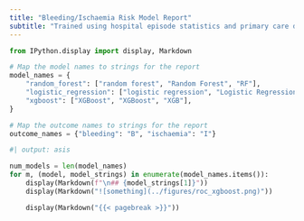 ```yaml
---
title: "Bleeding/Ischaemia Risk Model Report"
subtitle: "Trained using hospital episode statistics and primary care data"
---
```


```python
from IPython.display import display, Markdown

# Map the model names to strings for the report
model_names = {
    "random_forest": ["random forest", "Random Forest", "RF"],
    "logistic_regression": ["logistic regression", "Logistic Regression", "LR"],
    "xgboost": ["XGBoost", "XGBoost", "XGB"],
}

# Map the outcome names to strings for the report
outcome_names = {"bleeding": "B", "ischaemia": "I"}
```

```python
#| output: asis

num_models = len(model_names)
for m, (model, model_strings) in enumerate(model_names.items()):
    display(Markdown(f"\n## {model_strings[1]}"))
    display(Markdown("![something](../figures/roc_xgboost.png)"))

    display(Markdown("{{< pagebreak >}}"))
```